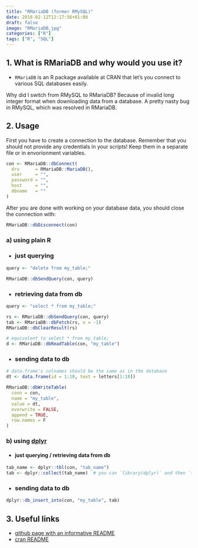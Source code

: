 ```yaml
---
title: "RMariaDB (former RMySQL)"
date: 2018-02-12T12:17:56+01:00
draft: false
image: "RMariaDB.jpg"
categories: ["R"]
tags: ["R", "SQL"]
---
```


## 1. What is RMariaDB and why would you use it? {#what}

* `RMariaDB` is an R package available at CRAN that let's you connect to various SQL databases easily.

Why did I switch from RMySQL to RMariaDB? Because of invalid long integer format when downloading data from a database. A pretty nasty bug in RMySQL, which was resolved in RMariaDB.

## 2. Usage {#usage}

First you have to create a connection to the database. Remember that you should not provide any credentials in your scripts! Keep them in a separate file or in envorionment variables.

```r
con <- RMariaDB::dbConnect(
  drv      = RMariaDB::MariaDB(), 
  user     = "",
  password = "",
  host     = "", 
  dbname   = ""
)
```
After you are done with working on your database data, you should close the connection with:

```r
RMariaDB::dbDisconnect(con)
```

### a) using plain R {#plainr}

* ### just querying
```r
query <- "delete from my_table;"

RMariaDB::dbSendQuery(con, query)
```

* ### retrieving data from db
```r
query <- "select * from my_table;"

rs <- RMariaDB::dbSendQuery(con, query)
tab <- RMariaDB::dbFetch(rs, n = -1)
RMariaDB::dbClearResult(rs)

# equivalent to select * from my_table;
d <- RMariaDB::dbReadTable(con, "my_table")
```

* ### sending data to db
```r
# data.frame's colnames should be the same as in the database
dt <- data.frame(id = 1:10, text = letters[1:10])

RMariaDB::dbWriteTable(
  conn = con, 
  name = "my_table", 
  value = dt, 
  overwrite = FALSE,
  append = TRUE,
  row.names = F
)
```

### b) using [dplyr](https://tomis9.github.io/tidyverse/#/dplyr) {#dplyr}

* #### just querying / retrieving data from db

```r
tab_name <- dplyr::tbl(con, "tab_name")
tab <- dplyr::collect(tab_name)  # you can `library(dplyr)` and then `tab_name %>% collect()`
```

* ### sending data to db

```r
dplyr::db_insert_into(con, "my_table", tab)
```

## 3. Useful links {#useful}

* [github page with an informative README](https://github.com/r-dbi/RMariaDB)
* [cran README](https://cran.r-project.org/web/packages/RMariaDB/README.html)
